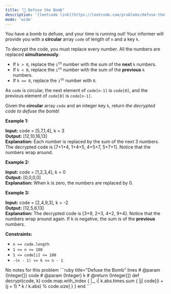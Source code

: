 ```yaml
---
title: "🧩 Defuse the Bomb"
description: '[leetcode link](https://leetcode.com/problems/defuse-the-bomb/description/)'
mode: 'wide'
---
```

<Tabs>
  <Tab title="Question" icon="circle-question" iconType="regular">
    <Card>
      <p>You have a bomb to defuse, and your time is running out! Your informer will provide you with a <strong>circular</strong> array <code>code</code>&nbsp;of length of <code>n</code>&nbsp;and a key <code>k</code>.</p>  <p>To decrypt the code, you must replace every number. All the numbers are replaced <strong>simultaneously</strong>.</p>  <ul>  <li>If <code>k &gt; 0</code>, replace the <code>i<sup>th</sup></code> number with the sum of the <strong>next</strong> <code>k</code> numbers.</li>  <li>If <code>k &lt; 0</code>, replace the <code>i<sup>th</sup></code> number with the sum of the <strong>previous</strong> <code>k</code> numbers.</li>  <li>If <code>k == 0</code>, replace the <code>i<sup>th</sup></code> number with <code>0</code>.</li> </ul>  <p>As <code>code</code> is circular, the next element of <code>code[n-1]</code> is <code>code[0]</code>, and the previous element of <code>code[0]</code> is <code>code[n-1]</code>.</p>  <p>Given the <strong>circular</strong> array <code>code</code> and an integer key <code>k</code>, return <em>the decrypted code to defuse the bomb</em>!</p>   <p><strong class="example">Example 1:</strong></p>   <strong>Input:</strong> code = [5,7,1,4], k = 3 <br/> <strong>Output:</strong> [12,10,16,13] <br/> <strong>Explanation:</strong> Each number is replaced by the sum of the next 3 numbers. The decrypted code is [7+1+4, 1+4+5, 4+5+7, 5+7+1]. Notice that the numbers wrap around.   <p><strong class="example">Example 2:</strong></p>   <strong>Input:</strong> code = [1,2,3,4], k = 0 <br/> <strong>Output:</strong> [0,0,0,0] <br/> <strong>Explanation:</strong> When k is zero, the numbers are replaced by 0.    <p><strong class="example">Example 3:</strong></p>   <strong>Input:</strong> code = [2,4,9,3], k = -2 <br/> <strong>Output:</strong> [12,5,6,13] <br/> <strong>Explanation:</strong> The decrypted code is [3+9, 2+3, 4+2, 9+4]. Notice that the numbers wrap around again. If k is negative, the sum is of the <strong>previous</strong> numbers.    <p><strong>Constraints:</strong></p>  <ul>  <li><code>n == code.length</code></li>  <li><code>1 &lt;= n&nbsp;&lt;= 100</code></li>  <li><code>1 &lt;= code[i] &lt;= 100</code></li>  <li><code>-(n - 1) &lt;= k &lt;= n - 1</code></li> </ul> 
    </Card>
  </Tab>
  <Tab title="Solution" icon="lightbulb" iconType="regular" >
    <Card>
      No notes for this problem
</Card>
  <Expandable title="code">
    <CodeGroup dropdown>
```ruby title="Defuse the Bomb" lines
# @param {Integer[]} code
# @param {Integer} k
# @return {Integer[]}
def decrypt(code, k)
  code.map.with_index { |_, i| k.abs.times.sum { |j| code[(i + (j + 1) * k / k.abs) % code.size] } }
end
```
    </CodeGroup>
  </Expandable>
  </Tab>
</Tabs>